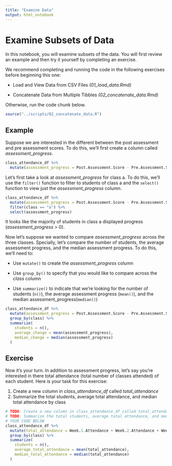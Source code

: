```yaml
---
title: "Examine Data"
output: html_notebook
---
```


# Examine Subsets of Data

In this notebook, you will examine subsets of the data. You will first review an example and then try it yourself by completing an exercise.

We recommend completing and running the code in the following exercises before beginning this one:

-   Load and View Data from CSV Files *(01_load_data.Rmd)*

-   Concatenate Data from Multiple Tibbles *(02_concatenate_data.Rmd)*

Otherwise, run the code chunk below.

```r
source("../scripts/02_concatenate_data.R")
```

## Example

Suppose we are interested in the different between the post assessment and pre assessment scores. To do this, we'll first create a column called *assessment_progress*.

```r
class_attendance_df %>%
  mutate(assessment_progress = Post.Assessment.Score - Pre.Assessment.Score)
```

Let's first take a look at *assessment_progress* for class a. To do this, we'll use the `filter()` function to filter to students of class a and the `select()` function to view just the *assessment_progress* column.

```r
class_attendance_df %>%
  mutate(assessment_progress = Post.Assessment.Score - Pre.Assessment.Score) %>%
  filter(class == "a") %>%
  select(assessment_progress)
```

It looks like the majority of students in class a displayed progress (*assessment_progress* \> 0).

Now let's suppose we wanted to compare *assessment_progress* across the three classes. Specially, let's compare the number of students, the average assessment progress, and the median assessment progress. To do this, we'll need to:

-   Use `mutate()` to create the *assessment_progress* column

-   Use `group_by()` to specify that you would like to compare across the *class* column

-   Use `summarize()` to indicate that we're looking for the number of students (`n()`), the average assessment progress (`mean()`), and the median assessment_progress(`median()`)

```r
class_attendance_df %>%
  mutate(assessment_progress = Post.Assessment.Score - Pre.Assessment.Score) %>%
  group_by(class) %>%
  summarize(
    students = n(),
    average_change = mean(assessment_progress),
    median_change = median(assessment_progress)
  )
```

## Exercise

Now it's your turn. In addition to assessment progress, let's say you're interested in there total attendance (total number of classes attended) of each student. Here is your task for this exercise:

1.  Create a new column in *class_attendance_df* called *total_attendance*
2.  Summarize the total students, average total attendance, and median total attendance by class

```r
# TODO: Create a new column in class_attendance_df called total_attendance
# TODO: Summarize the total students, average total attendance, and median total attendance by class
# YOUR CODE BELOW
class_attendance_df %>%
  mutate(total_attendance = Week.1.Attendance + Week.2.Attendance + Week.3.Attendance + Week.4.Attendance + Week.5.Attendance) %>%
  group_by(class) %>%
  summarize(
    students = n(),
    average_total_attendance = mean(total_attendance),
    median_total_attendance = median(total_attendance)
  )
```
